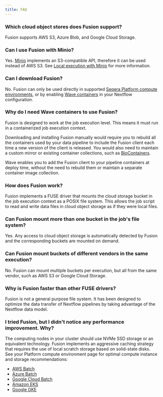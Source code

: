 ```yaml
---
title: FAQ
---
```


### Which cloud object stores does Fusion support?

Fusion supports AWS S3, Azure Blob, and Google Cloud Storage.

### Can I use Fusion with Minio?

Yes. [Minio](https://min.io/) implements an S3-compatible API, therefore it can be used instead of AWS S3. See [Local execution with Minio](https://www.nextflow.io/docs/latest/fusion.html#local-execution-with-minio) for more information.

### Can I download Fusion?

No. Fusion can only be used directly in supported [Seqera Platform compute environments](https://docs.seqera.io/platform/latest/compute-envs/overview), or by enabling [Wave containers](https://docs.seqera.io/wave) in your Nextflow configuration.

### Why do I need Wave containers to use Fusion?

Fusion is designed to work at the job execution level. This means it must run in a containerized job execution context.

Downloading and installing Fusion manually would require you to rebuild all the containers used by your data pipeline to include the Fusion client each time a new version of the client is released. You would also need to maintain a custom mirror or existing container
collections, such as [BioContainers](https://biocontainers.pro/).

Wave enables you to add the Fusion client to your pipeline containers at deploy time, without the need to rebuild them or
maintain a separate container image collection.

### How does Fusion work?

Fusion implements a FUSE driver that mounts the cloud storage bucket in the job execution context as
a POSIX file system. This allows the job script to read and write data files in cloud object storage as if they were local files.

### Can Fusion mount more than one bucket in the job's file system?

Yes. Any access to cloud object storage is automatically detected by Fusion and the corresponding buckets are mounted
on demand.

### Can Fusion mount buckets of different vendors in the same execution?

No. Fusion can mount multiple buckets per execution, but all from the same vendor, such as AWS S3 or Google Cloud Storage.

### Why is Fusion faster than other FUSE drivers?

Fusion is not a general purpose file system. It has been designed to optimize the data transfer of Nextflow pipelines by taking advantage of the Nextflow data model.

### I tried Fusion, but I didn't notice any performance improvement. Why?

The computing nodes in your cluster should use NVMe SSD storage or an equivalent technology. Fusion implements an
aggressive caching strategy that requires the use of local scratch storage based on solid-state disks. See your Platform compute environment page for optimal compute instance and storage recommendations: 

- [AWS Batch](https://docs.seqera.io/platform/latest/compute-envs/aws-batch)
- [Azure Batch](https://docs.seqera.io/platform/latest/compute-envs/azure-batch)
- [Google Cloud Batch](https://docs.seqera.io/platform/latest/compute-envs/google-cloud-batch)
- [Amazon EKS](https://docs.seqera.io/platform/latest/compute-envs/eks)
- [Google GKE](https://docs.seqera.io/platform/latest/compute-envs/gke)
